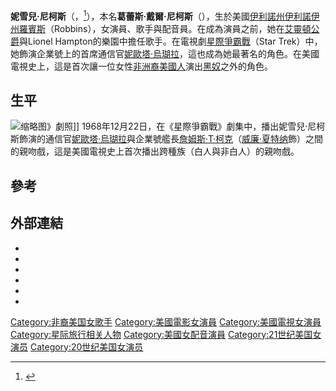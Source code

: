 {{expand|time=2015-09-10T01:56:07+00:00}}
{{noteTA
|1=zh-cn:星际迷航; zh-tw:星艦迷航記; zh-hk:星空奇遇記;zh-hant:星艦奇航記;zh-hans:星际旅行;
|G1=StarTrek
}}
{{Infobox person
| name               = 妮雪兒·尼柯斯<br>Nichelle Nichols
| image              = Nichelle Nichols by Gage Skidmore.jpg
| caption            = 2013年攝
| birth_name         = Grace Dell Nichols
| birth_date         = {{Birth date and age|mf=yes|1932|12|28}}<ref>{{Cite book|last=Adell|first=Sandra|title=African American Culture|url=https://books.google.com/books?id=E2QYAQAAIAAJ&q=nichelle+nichols+1932|year=1996|publisher=Gale|isbn=978-0-8103-8485-9|page=152|access-date=2021-06-10|archive-date=2021-06-19|archive-url=https://web.archive.org/web/20210619221819/https://books.google.com/books?id=E2QYAQAAIAAJ&q=nichelle+nichols+1932|dead-url=no}}</ref><ref>{{Cite book|last1=David|first1=Shayler|last2=Moule|first2=Ian A.|title=Women in Space - Following Valentina|url=https://books.google.com/books?id=pKENlNUWPEwC&q=nichelle+nichols+1932&pg=PA152|date=29 August 2006|publisher=Springer Science & Business Media|isbn=978-1-84628-078-8|page=152|access-date=2021-06-10|archive-date=2021-06-16|archive-url=https://web.archive.org/web/20210616111959/https://books.google.com/books?id=pKENlNUWPEwC&q=nichelle+nichols+1932&pg=PA152|dead-url=no}}</ref>
| birth_place        = {{USA}}[[伊利諾伊州|伊利諾伊州]][[羅賓斯_(伊利諾伊州)|羅賓斯]]
| spouse             = {{Ubl
  |{{Marriage|福斯特·約翰遜|1951|1951|end=div.}}
  |{{Marriage|迪克·蒙迪|1968|1972|end=div.}}
}}
| children           = {{le|凱爾·約翰遜 (演員)|Kyle Johnson (actor)|凱爾·約翰遜}}
| occupation         = {{Hlist|女演員|歌手}}
| known_for          = [[妮歐塔·烏瑚拉|妮歐塔·烏瑚拉]] (''[[星空奇遇記|星空奇遇記]]'')
| years_active       = 1959–2020年
}}
'''妮雪兒·尼柯斯'''（{{lang-en|Nichelle Nichols}}，{{bd|1932年|12月28日|||}}<ref>{{Cite book|last=McCann|first=Bob|title=Encyclopedia of African American Actresses in Film and Television|url=https://books.google.com/books?id=X7ZYsnTPIhwC&q=nichelle+nichols+1932&pg=PA251|date=2009-12-21|publisher=McFarland|isbn=978-0-7864-5804-2|page=251|access-date=2021-06-10|archive-date=2021-06-16|archive-url=https://web.archive.org/web/20210616111958/https://books.google.com/books?id=X7ZYsnTPIhwC&q=nichelle%20nichols%201932&pg=PA251|dead-url=no}}</ref>），本名'''葛蕾斯·戴爾·尼柯斯'''（{{lang|en|Grace Dell Nichols}}），生於美國[[伊利諾州|伊利諾州]][[伊利諾伊州|伊利諾伊州]][[羅賓斯_(伊利諾伊州)|羅賓斯]]（Robbins），女演員、歌手與配音員。在成為演員之前，她在[[艾靈頓公爵|艾靈頓公爵]]與Lionel Hampton的樂園中擔任歌手。在電視劇[[星際爭霸戰|星際爭霸戰]]（Star Trek）中，她飾演企業號上的首席通信官[[妮歐塔·烏瑚拉|妮歐塔·烏瑚拉]]，這也成為她最著名的角色。在美國電視史上，這是首次讓一位女性[[非洲裔美國人|非洲裔美國人]]演出[[黑奴|黑奴]]之外的角色。

== 生平 ==
[[File:Nichelle_Nichols,_NASA_Recruiter_-_GPN-2004-00017.jpg|缩略图]]》劇照]]
1968年12月22日，在《星際爭霸戰》劇集中，播出妮雪兒·尼柯斯飾演的通信官[[妮歐塔·烏瑚拉|妮歐塔·烏瑚拉]]與企業號艦長[[詹姆斯·T·柯克|詹姆斯·T·柯克]]（[[威廉·夏特纳|威廉·夏特纳]]飾）之間的親吻戲，這是美國電視史上首次播出跨種族（白人與非白人）的親吻戲。

== 參考 ==
{{reflist}}

== 外部連結 ==
{{Commons category}}
{{Wikiquote}}
* {{IMDb name|629675}}
* {{Tcmdb name}}
* {{AllMovie name|52569}}
* {{Isfdb name|id=861|name=Nichelle Nichols}}
* {{Emmytvlegends name|nichelle-nichols}}
* {{Discogs artist|Nichelle Nichols}}

{{DEFAULTSORT:Nichols, Nichelle}}
{{Authority control}}
[[Category:非裔美国女歌手|Category:非裔美国女歌手]]
[[Category:美國電影女演員|Category:美國電影女演員]]
[[Category:美國電視女演員|Category:美國電視女演員]]
[[Category:星际旅行相关人物|Category:星际旅行相关人物]]
[[Category:美國女配音演員|Category:美國女配音演員]]
[[Category:21世纪美国女演员|Category:21世纪美国女演员]]
[[Category:20世纪美国女演员|Category:20世纪美国女演员]]